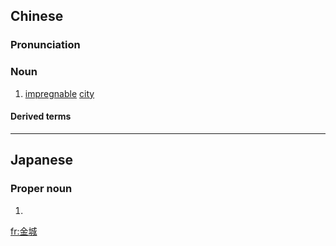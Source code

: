 ==Chinese==
{{zh-forms}}

===Pronunciation===
{{zh-pron
|m=jīnchéng
|c=gam1 sing4
|mn=kim-siâⁿ
|cat=n
}}

===Noun===
{{zh-noun}}

# {{lb|zh|literary}} [[impregnable]] [[city]]

====Derived terms====
{{zh-der|億載金城|金城湯池}}

----

==Japanese==
{{ja-kanjitab|金|城}}

===Proper noun===
{{ja-pos|proper|かねしろ}}

# {{surname|lang=ja|sort=かねしろ}}

[[fr:金城]]